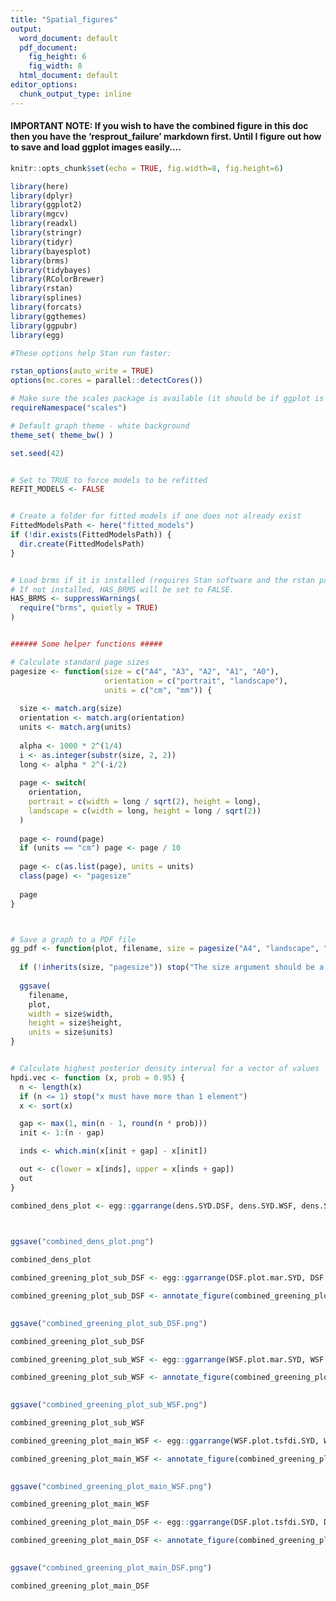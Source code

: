 ```yaml
---
title: "Spatial_figures"
output:
  word_document: default
  pdf_document:
    fig_height: 6
    fig_width: 8
  html_document: default
editor_options:
  chunk_output_type: inline
---
```


#### IMPORTANT NOTE: If you wish to have the combined figure in this doc then you have the 'resprout_failure' markdown first. Until I figure out how to save and load ggplot images easily....


```r
knitr::opts_chunk$set(echo = TRUE, fig.width=8, fig.height=6)

library(here)
library(dplyr)
library(ggplot2)
library(mgcv)
library(readxl)
library(stringr)
library(tidyr)
library(bayesplot)
library(brms)
library(tidybayes)
library(RColorBrewer)
library(rstan)
library(splines)
library(forcats)
library(ggthemes)
library(ggpubr)
library(egg)

#These options help Stan run faster:

rstan_options(auto_write = TRUE)
options(mc.cores = parallel::detectCores())

# Make sure the scales package is available (it should be if ggplot is installed)
requireNamespace("scales")

# Default graph theme - white background
theme_set( theme_bw() )

set.seed(42)


# Set to TRUE to force models to be refitted
REFIT_MODELS <- FALSE


# Create a folder for fitted models if one does not already exist
FittedModelsPath <- here("fitted_models")
if (!dir.exists(FittedModelsPath)) {
  dir.create(FittedModelsPath)
}


# Load brms if it is installed (requires Stan software and the rstan package).
# If not installed, HAS_BRMS will be set to FALSE.
HAS_BRMS <- suppressWarnings(
  require("brms", quietly = TRUE)
)


###### Some helper functions #####

# Calculate standard page sizes
pagesize <- function(size = c("A4", "A3", "A2", "A1", "A0"), 
                     orientation = c("portrait", "landscape"),
                     units = c("cm", "mm")) {
  
  size <- match.arg(size)
  orientation <- match.arg(orientation)
  units <- match.arg(units)
  
  alpha <- 1000 * 2^(1/4)
  i <- as.integer(substr(size, 2, 2))
  long <- alpha * 2^(-i/2)
  
  page <- switch(
    orientation,
    portrait = c(width = long / sqrt(2), height = long),
    landscape = c(width = long, height = long / sqrt(2))
  )
  
  page <- round(page)
  if (units == "cm") page <- page / 10
  
  page <- c(as.list(page), units = units)
  class(page) <- "pagesize"
  
  page
}



# Save a graph to a PDF file
gg_pdf <- function(plot, filename, size = pagesize("A4", "landscape", "cm")) {
  
  if (!inherits(size, "pagesize")) stop("The size argument should be a pagesize (list) object")
  
  ggsave(
    filename, 
    plot, 
    width = size$width,
    height = size$height,
    units = size$units)
}


# Calculate highest posterior density interval for a vector of values
hpdi.vec <- function (x, prob = 0.95) {
  n <- length(x)
  if (n <= 1) stop("x must have more than 1 element")
  x <- sort(x)

  gap <- max(1, min(n - 1, round(n * prob)))
  init <- 1:(n - gap)

  inds <- which.min(x[init + gap] - x[init])

  out <- c(lower = x[inds], upper = x[inds + gap])
  out
}


```

```r
combined_dens_plot <- egg::ggarrange(dens.SYD.DSF, dens.SYD.WSF, dens.SEC.DSF, dens.SEC.WSF, ncol = 2, nrow = 2) 

  

ggsave("combined_dens_plot.png")

combined_dens_plot
```


```r

combined_greening_plot_sub_DSF <- egg::ggarrange(DSF.plot.mar.SYD, DSF.plot.mat.SYD, DSF.plot.mar.SEC, DSF.plot.mat.SEC, ncol = 2, nrow = 2) 

combined_greening_plot_sub_DSF <- annotate_figure(combined_greening_plot_sub_DSF, bottom = text_grob(""), left = text_grob(bquote(bold('PG'[i])), face = "bold", rot = 90, vjust = 0.5, hjust = -0.5, size = 12), right = text_grob("SYD                                                                    SEC", face = "bold", rot = 270, size = 12, hjust = 0.58, vjust = 0.2))
  

ggsave("combined_greening_plot_sub_DSF.png")

combined_greening_plot_sub_DSF
```

```r

combined_greening_plot_sub_WSF <- egg::ggarrange(WSF.plot.mar.SYD, WSF.plot.mat.SYD, WSF.plot.mar.SEC, WSF.plot.mat.SEC, ncol = 2, nrow = 2) 

combined_greening_plot_sub_WSF <- annotate_figure(combined_greening_plot_sub_WSF, bottom = text_grob(""), left = text_grob(bquote(bold('PG'[i])), face = "bold", rot = 90, vjust = 0.5, hjust = -0.5, size = 12), right = text_grob("SYD                                                                    SEC", face = "bold", rot = 270, size = 12, hjust = 0.58, vjust = 0.2))
  

ggsave("combined_greening_plot_sub_WSF.png")

combined_greening_plot_sub_WSF
```

```r

combined_greening_plot_main_WSF <- egg::ggarrange(WSF.plot.tsfdi.SYD, WSF.plot.tsd.SYD, WSF.plot.tsfdi.SEC, WSF.plot.tsd.SEC, ncol = 2, nrow = 2) 

combined_greening_plot_main_WSF <- annotate_figure(combined_greening_plot_main_WSF, bottom = text_grob(""), left = text_grob(bquote(bold('PG'[i])), face = "bold", rot = 90, vjust = 0.5, hjust = -0.5, size = 12), right = text_grob("SYD                                                                 SEC", face = "bold", rot = 270, size = 12, hjust = 0.59, vjust = 0.2))
  

ggsave("combined_greening_plot_main_WSF.png")

combined_greening_plot_main_WSF
```

```r

combined_greening_plot_main_DSF <- egg::ggarrange(DSF.plot.tsfdi.SYD, DSF.plot.tsd.SYD, DSF.plot.tsfdi.SEC, DSF.plot.tsd.SEC, ncol = 2, nrow = 2) 

combined_greening_plot_main_DSF <- annotate_figure(combined_greening_plot_main_DSF, bottom = text_grob(""), left = text_grob(bquote(bold('PG'[i])), face = "bold", rot = 90, vjust = 0.5, hjust = -0.5, size = 12), right = text_grob("SYD                                                                 SEC", face = "bold", rot = 270, size = 12, hjust = 0.59, vjust = 0.2))
  

ggsave("combined_greening_plot_main_DSF.png")

combined_greening_plot_main_DSF
```